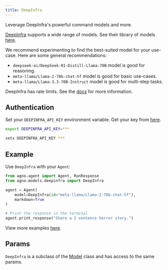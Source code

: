 ```yaml
---
title: DeepInfra
---
```


Leverage DeepInfra's powerful command models and more.

[DeepInfra](https://deepinfra.com) supports a wide range of models. See their library of models [here](https://deepinfra.com/models).

We recommend experimenting to find the best-suited model for your use-case. Here are some general recommendations:

- `deepseek-ai/DeepSeek-R1-Distill-Llama-70B` model is good for reasoning.
- `meta-llama/Llama-2-70b-chat-hf` model is good for basic use-cases.
- `meta-llama/Llama-3.3-70B-Instruct` model is good for multi-step tasks.

DeepInfra has rate limits. See the [docs](https://deepinfra.com/docs/advanced/rate-limits) for more information.

## Authentication

Set your `DEEPINFRA_API_KEY` environment variable. Get your key from [here](https://deepinfra.com/dash/api_keys).

<CodeGroup>

```bash Mac
export DEEPINFRA_API_KEY=***
```

```bash Windows
setx DEEPINFRA_API_KEY ***
```

</CodeGroup>

## Example

Use `DeepInfra` with your `Agent`:

<CodeGroup>

```python agent.py
from agno.agent import Agent, RunResponse
from agno.models.deepinfra import DeepInfra

agent = Agent(
    model=DeepInfra(id="meta-llama/Llama-2-70b-chat-hf"),
    markdown=True
)

# Print the response in the terminal
agent.print_response("Share a 2 sentence horror story.")

```

</CodeGroup>

<Note> View more examples [here](../examples/models/deepinfra). </Note>

## Params

<Snippet file="model-deepinfra-params.mdx" />

`DeepInfra` is a subclass of the [Model](/reference/models/model) class and has access to the same params.

